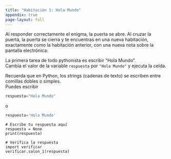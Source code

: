 ```yaml
---
title: "Habitación 1: Hola Mundo"
appendix: true
page-layout: full
---
```


Al responder correctamente el enigma, la puerta se abre. Al cruzar la puerta, la puerta se cierra y 
te encuentras en una nueva habitación, exactamente como la habitación anterior, con una nueva nota sobre la pantalla electrónica:

<div class="alert alert-info">
La primera tarea de todo pythonista es escribir "Hola Mundo".  
Cambia el valor de la variable `respuesta` por `"Hola Mundo"` y ejecuta la celda.
</div>

::: {.callout-tip title="Pista" collapse="true"}
Recuerda que en Python, los strings (cadenas de texto) se escriben entre comillas dobles o simples.  
Puedes escribir 
```python 
respuesta="Hola Mundo"
```
o
```python 
respuesta='Hola Mundo'
```
:::

```pyodide-python
# Escribe tu respuesta aquí
respuesta = None
print(respuesta)

# Verifica la respuesta
import verificar
verificar.salon_1(respuesta)
```